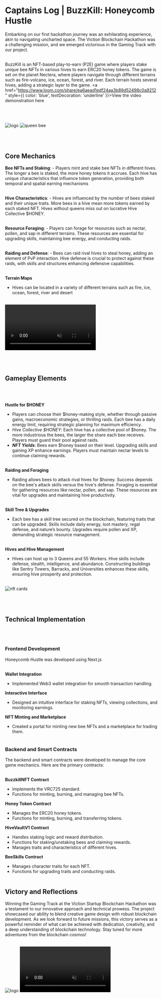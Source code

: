 # Captains Log | BuzzKill: Honeycomb Hustle

Embarking on our first hackathon journey was an exhilarating experience, akin to navigating uncharted space. 
The Viction Blockchain Hackathon was a challenging mission, and we emerged victorious in the Gaming Track with our project.
<br></br>

BuzzKill is an NFT-based play-to-earn (P2E) game where players stake unique bee NFTs in various hives to earn ERC20 honey tokens. 
The game is set on the planet Nectera, where players navigate through different terrains such as fire-volcano, ice, ocean, forest, and river. 
Each terrain hosts several hives, adding a strategic layer to the game. <a href="https://www.loom.com/share/ea6aead1edf24aa3b89d52498c0a9212" style={{ color: 'blue', textDecoration: 'underline' }}>View the video demonstration here</a>
<br></br>
<br></br>

<img src="/buzzkill-logo-hero.svg" alt="logo" />

<img src="/queen_bee_homepage.png" alt="queen bee" />
<br></br>
<br></br>

## Core Mechanics

**Bee NFTs and Staking**:
    - Players mint and stake bee NFTs in different hives. The longer a bee is staked, the more honey tokens it accrues. Each hive has unique characteristics that influence token generation, providing both temporal and spatial earning mechanisms
<br></br>

**Hive Characteristics**: 
    - Hives are influenced by the number of bees staked and their unique traits. More bees in a hive mean more tokens earned by each staked NFT. Hives without queens miss out on lucrative Hive Collective $HONEY.
<br></br>

**Resource Foraging**:
    - Players can forage for resources such as nectar, pollen, and sap in different terrains. These resources are essential for upgrading skills, maintaining bee energy, and conducting raids.
<br></br>

**Raiding and Defense**: 
    - Bees can raid rival hives to steal honey, adding an element of PvP interaction. Hive defense is crucial to protect against these raids, with skills and structures enhancing defensive capabilities.
<br></br>

**Terrain Maps**
- Hives can be located in a variety of different terrains such as fire, ice, ocean, forest, river and desert
<br></br>

<video autoPlay loop muted playsInline >
  <source src="/forest.mp4" type="video/mp4" />
  Your browser does not support the video tag.
</video>
<br></br>
<br></br>

## Gameplay Elements
<br></br>

**Hustle for $HONEY**
- Players can choose their $honey-making style, whether through passive gains, macroeconomic strategies, or thrilling raids. Each bee has a daily energy limit, requiring strategic planning for maximum efficiency.
- *Hive Collective $HONEY*: Each hive has a collective pool of $honey. The more industrious the bees, the larger the share each bee receives. Players must guard their pool against raids.
- ***NFT Yields***: Bees earn $honey based on their level. Upgrading skills and gaining XP enhance earnings. Players must maintain nectar levels to continue claiming rewards.
<br></br>

**Raiding and Foraging**
- Raiding allows bees to attack rival hives for $honey. Success depends on the bee's attack skills versus the hive's defense. Foraging is essential for gathering resources like nectar, pollen, and sap. These resources are vital for upgrades and maintaining hive productivity.
<br></br>

**Skill Tree & Upgrades**
- Each bee has a skill tree secured on the blockchain, featuring traits that can be upgraded. Skills include daily energy, loot mastery, regal defense, and nature’s bounty. Upgrades require pollen and XP, demanding strategic resource management.
<br></br>

**Hives and Hive Management**
- Hives can host up to 3 Queens and 55 Workers. Hive skills include defense, stealth, intelligence, and abundance. Constructing buildings like Sentry Towers, Barracks, and Universities enhances these skills, ensuring hive prosperity and protection.
<br></br>

<img src="/nft_cards.png" alt="nft cards" />
<br></br>
<br></br>

## Technical Implementation
<br></br>

### Frontend Development
Honeycomb Hustle was developed using Next.js
<br></br>

**Wallet Integration**
- Implemented Web3 wallet integration for smooth transaction handling.

**Interactive Interface**
- Designed an intuitive interface for staking NFTs, viewing collections, and monitoring earnings.

**NFT Minting and Marketplace** 
- Created a portal for minting new bee NFTs and a marketplace for trading them.
<br></br>

### Backend and Smart Contracts
The backend and smart contracts were developed to manage the core game mechanics. Here are the primary contracts:
<br></br>

**BuzzkillNFT Contract**
- Implements the VRC725 standard.
- Functions for minting, burning, and managing bee NFTs.

**Honey Token Contract**
- Manages the ERC20 honey tokens.
- Functions for minting, burning, and transferring tokens.

**HiveVaultV1 Contract**
- Handles staking logic and reward distribution.
- Functions for staking/unstaking bees and claiming rewards.
- Manages traits and characteristics of different hives.

**BeeSkills Contract**
- Manages character traits for each NFT.
- Functions for upgrading traits and conducting raids.
<br></br>

## Victory and Reflections
Winning the Gaming Track at the Viction Startup Blockchain Hackathon was a testament to our innovative approach and technical prowess. 
The project showcased our ability to blend creative game design with robust blockchain development. As we look forward to future missions, 
this victory serves as a powerful reminder of what can be achieved with dedication, creativity, and a deep understanding of blockchain technology. 
Stay tuned for more adventures from the blockchain cosmos!
<br></br>

<img src="/buzzkill-logo-nav.png" alt="logo" />
<video autoPlay loop muted playsInline >
  <source src="/ice.mp4" type="video/mp4" />
  Your browser does not support the video tag.
</video>
